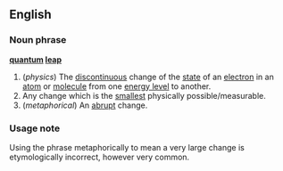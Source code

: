 ==English==

===Noun phrase===
'''[[quantum]] [[leap]]'''
{{wikipedia}}
# (''physics'') The [[discontinuous]] change of the [[state]] of an [[electron]] in an [[atom]] or [[molecule]] from one [[energy level]] to another.
# Any change which is the [[smallest]] physically possible/measurable.
# (''metaphorical'') An [[abrupt]] change.

===Usage note===
Using the phrase metaphorically to mean a very large change is etymologically incorrect, however very common.